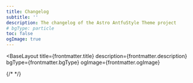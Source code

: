 ```yaml
---
title: Changelog
subtitle: ''
description: The changelog of the Astro AntfuStyle Theme project
# bgType: particle
toc: false
ogImage: true
---
```



<BaseLayout
  title={frontmatter.title}
  description={frontmatter.description}
  bgType={frontmatter.bgType}
  ogImage={frontmatter.ogImage}
>
  <TabbedLayout subtitle={frontmatter.subtitle}>
    {/* <ListView pageToc={frontmatter.toc} collectionType="changelog" /> */}
  </TabbedLayout>
</BaseLayout>

